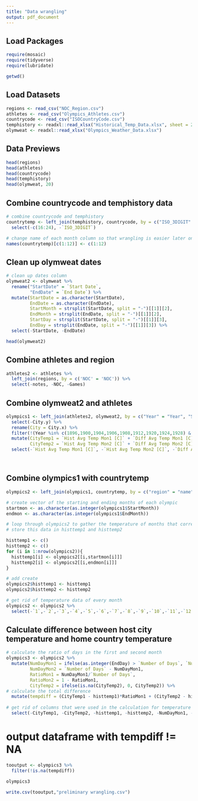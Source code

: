 ```yaml
---
title: "Data wrangling"
output: pdf_document
---
```


## Load Packages
```r
require(mosaic)
require(tidyverse)
require(lubridate)
```

```r
getwd()

```

## Load Datasets
```r
regions <- read_csv("NOC_Region.csv")
athletes <- read_csv("Olympics_Athletes.csv")
countrycode <- read_csv("ISOCountryCode.csv")
temphistory <- readxl::read_xlsx("Historical_Temp_Data.xlsx", sheet = 2)
olymweat <- readxl::read_xlsx("Olympics_Weather_Data.xlsx")
```

## Data Previews
```r
head(regions)
head(athletes)
head(countrycode)
head(temphistory)
head(olymweat, 20)
```


## Combine countrycode and temphistory data
```r
# combine countrycode and temphistory
countrytemp <- left_join(temphistory, countrycode, by = c("ISO_3DIGIT" = "alpha-3")) %>%
  select(-c(16:24), -`ISO_3DIGIT`)

# change name of each month column so that wrangling is easier later on
names(countrytemp)[c(1:12)] <- c(1:12)
```

## Clean up olymweat dates 
```r
# clean up dates column
olymweat2 <- olymweat %>%
  rename("StartDate" = `Start Date`,
         "EndDate" = `End Date`) %>%
  mutate(StartDate = as.character(StartDate),
         EndDate = as.character(EndDate),
         StartMonth = strsplit(StartDate, split = "-")[[1]][2],
         EndMonth = strsplit(EndDate, split = "-")[[1]][2],
         StartDay = strsplit(StartDate, split = "-")[[1]][3],
         EndDay = strsplit(EndDate, split = "-")[[1]][3]) %>%
  select(-StartDate, -EndDate)

head(olymweat2)
```

## Combine athletes and region
```r
athletes2 <- athletes %>%
  left_join(regions, by = c('NOC' = 'NOC')) %>%
  select(-notes, -NOC, -Games)
```



## Combine olymweat2 and athletes
```r
olympics1 <- left_join(athletes2, olymweat2, by = c("Year" = "Year", "Season" = "Season")) %>%
  select(-City.y) %>%
  rename(City = City.x) %>%
  filter(!(Year %in% c(1896,1900,1904,1906,1908,1912,1920,1924,1928) & Season == "Summer")) %>%
  mutate(CityTemp1 = `Hist Avg Temp Mon1 [C]` + `Diff Avg Temp Mon1 [C]`,
         CityTemp2 = `Hist Avg Temp Mon2 [C]` + `Diff Avg Temp Mon2 [C]`) %>%
  select(-`Hist Avg Temp Mon1 [C]`, -`Hist Avg Temp Mon2 [C]`, -`Diff Avg Temp Mon1 [C]`, -`Diff Avg Temp Mon2 [C]`)




```


## Combine olympics1 with countrytemp
```r
olympics2 <- left_join(olympics1, countrytemp, by = c("region" = "name"))

# create vector of the starting and ending months of each olympic
startmon <- as.character(as.integer(olympics1$StartMonth))
endmon <- as.character(as.integer(olympics1$EndMonth))

# loop through olympics2 to gather the temperature of months that corresponds to the olympic months for each athlete's home country
# store this data in histtemp1 and histtemp2

histtemp1 <- c()
histtemp2 <- c()
for (i in 1:nrow(olympics2)){
  histtemp1[i] <- olympics2[[i,startmon[i]]]
  histtemp2[i] <- olympics2[[i,endmon[i]]]
}

# add create
olympics2$histtemp1 <- histtemp1
olympics2$histtemp2 <- histtemp2

# get rid of temperature data of every month
olympics2 <- olympics2 %>%
  select(-`1`,-`2`,-`3`,-`4`,-`5`,-`6`,-`7`,-`8`,-`9`,-`10`,-`11`,-`12`, -Annual_temp)
```


## Calculate difference between host city temperature and home country temperature
```r
# calculate the ratio of days in the first and second month
olympics3 <- olympics2 %>%
  mutate(NumDayMon1 = ifelse(as.integer(EndDay) > `Number of Days`, `Number of Days`, `Number of Days` - as.integer(EndDay)),
         NumDayMon2 = `Number of Days` - NumDayMon1,
         RatioMon1 = NumDayMon1/`Number of Days`,
         RatioMon2 = 1 - RatioMon1,
         CityTemp2 = ifelse(is.na(CityTemp2), 0, CityTemp2)) %>%
# calculate the total difference
  mutate(tempdiff = (CityTemp1 - histtemp1)*RatioMon1 + (CityTemp2 - histtemp2)*RatioMon2) %>%
  
# get rid of columns that were used in the calculation for temperature difference
  select(-CityTemp1, -CityTemp2, -histtemp1, -histtemp2, -NumDayMon1, -NumDayMon2, -RatioMon1, -RatioMon2)
```

# output dataframe with tempdiff != NA
```r
tooutput <- olympics3 %>%
  filter(!is.na(tempdiff))

olympics3

write.csv(tooutput,"preliminary wrangling.csv")
```



















